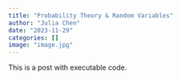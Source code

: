 ```yaml
---
title: "Probability Theory & Random Variables"
author: "Julia Chen"
date: "2023-11-29"
categories: []
image: "image.jpg"
---
```


This is a post with executable code.
